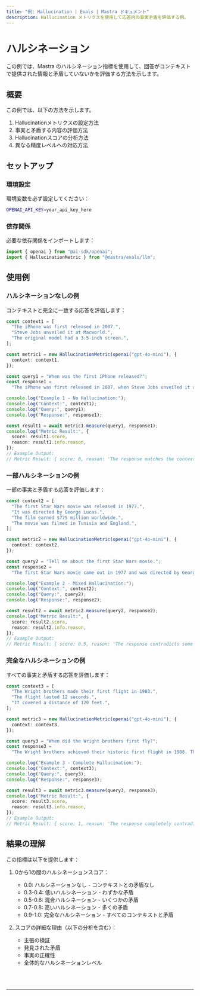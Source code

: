 ---
title: "例: Hallucination | Evals | Mastra ドキュメント"
description: Hallucination メトリクスを使用して応答内の事実矛盾を評価する例。
---


# ハルシネーション

この例では、Mastra のハルシネーション指標を使用して、回答がコンテキストで提供された情報と矛盾していないかを評価する方法を示します。

## 概要

この例では、以下の方法を示します。

1. Hallucinationメトリクスの設定方法
2. 事実と矛盾する内容の評価方法
3. Hallucinationスコアの分析方法
4. 異なる精度レベルへの対応方法

## セットアップ

### 環境設定

環境変数を必ず設定してください：

```bash filename=".env"
OPENAI_API_KEY=your_api_key_here
```

### 依存関係

必要な依存関係をインポートします：

```typescript copy showLineNumbers filename="src/index.ts"
import { openai } from "@ai-sdk/openai";
import { HallucinationMetric } from "@mastra/evals/llm";
```

## 使用例

### ハルシネーションなしの例

コンテキストと完全に一致する応答を評価します：

```typescript copy showLineNumbers{5} filename="src/index.ts"
const context1 = [
  "The iPhone was first released in 2007.",
  "Steve Jobs unveiled it at Macworld.",
  "The original model had a 3.5-inch screen.",
];

const metric1 = new HallucinationMetric(openai("gpt-4o-mini"), {
  context: context1,
});

const query1 = "When was the first iPhone released?";
const response1 =
  "The iPhone was first released in 2007, when Steve Jobs unveiled it at Macworld. The original iPhone featured a 3.5-inch screen.";

console.log("Example 1 - No Hallucination:");
console.log("Context:", context1);
console.log("Query:", query1);
console.log("Response:", response1);

const result1 = await metric1.measure(query1, response1);
console.log("Metric Result:", {
  score: result1.score,
  reason: result1.info.reason,
});
// Example Output:
// Metric Result: { score: 0, reason: 'The response matches the context exactly.' }
```

### 一部ハルシネーションの例

一部の事実と矛盾する応答を評価します：

```typescript copy showLineNumbers{31} filename="src/index.ts"
const context2 = [
  "The first Star Wars movie was released in 1977.",
  "It was directed by George Lucas.",
  "The film earned $775 million worldwide.",
  "The movie was filmed in Tunisia and England.",
];

const metric2 = new HallucinationMetric(openai("gpt-4o-mini"), {
  context: context2,
});

const query2 = "Tell me about the first Star Wars movie.";
const response2 =
  "The first Star Wars movie came out in 1977 and was directed by George Lucas. It made over $1 billion at the box office and was filmed entirely in California.";

console.log("Example 2 - Mixed Hallucination:");
console.log("Context:", context2);
console.log("Query:", query2);
console.log("Response:", response2);

const result2 = await metric2.measure(query2, response2);
console.log("Metric Result:", {
  score: result2.score,
  reason: result2.info.reason,
});
// Example Output:
// Metric Result: { score: 0.5, reason: 'The response contradicts some facts in the context.' }
```

### 完全なハルシネーションの例

すべての事実と矛盾する応答を評価します：

```typescript copy showLineNumbers{58} filename="src/index.ts"
const context3 = [
  "The Wright brothers made their first flight in 1903.",
  "The flight lasted 12 seconds.",
  "It covered a distance of 120 feet.",
];

const metric3 = new HallucinationMetric(openai("gpt-4o-mini"), {
  context: context3,
});

const query3 = "When did the Wright brothers first fly?";
const response3 =
  "The Wright brothers achieved their historic first flight in 1908. The flight lasted about 2 minutes and covered nearly a mile.";

console.log("Example 3 - Complete Hallucination:");
console.log("Context:", context3);
console.log("Query:", query3);
console.log("Response:", response3);

const result3 = await metric3.measure(query3, response3);
console.log("Metric Result:", {
  score: result3.score,
  reason: result3.info.reason,
});
// Example Output:
// Metric Result: { score: 1, reason: 'The response completely contradicts the context.' }
```

## 結果の理解

この指標は以下を提供します：

1. 0から1の間のハルシネーションスコア：

   - 0.0: ハルシネーションなし - コンテキストとの矛盾なし
   - 0.3-0.4: 低いハルシネーション - わずかな矛盾
   - 0.5-0.6: 混合ハルシネーション - いくつかの矛盾
   - 0.7-0.8: 高いハルシネーション - 多くの矛盾
   - 0.9-1.0: 完全なハルシネーション - すべてのコンテキストと矛盾

2. スコアの詳細な理由（以下の分析を含む）：
   - 主張の検証
   - 発見された矛盾
   - 事実の正確性
   - 全体的なハルシネーションレベル

<br />
<br />
<hr className="dark:border-[#404040] border-gray-300" />
<br />
<br />
<GithubLink
  link={
    "https://github.com/mastra-ai/mastra/blob/main/examples/basics/evals/hallucination"
  }
/>
